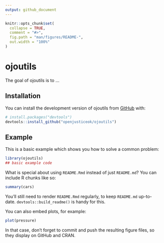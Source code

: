 ```yaml
---
output: github_document
---
```


<!-- README.md is generated from README.Rmd. Please edit that file -->

```r
knitr::opts_chunk$set(
  collapse = TRUE,
  comment = "#>",
  fig.path = "man/figures/README-",
  out.width = "100%"
)
```

# ojoutils

<!-- badges: start -->
<!-- badges: end -->

The goal of ojoutils is to ...

## Installation

You can install the development version of ojoutils from [GitHub](https://github.com/) with:

``` r
# install.packages("devtools")
devtools::install_github("openjusticeok/ojoutils")
```

## Example

This is a basic example which shows you how to solve a common problem:

```r
library(ojoutils)
## basic example code
```

What is special about using `README.Rmd` instead of just `README.md`? You can include R chunks like so:

```r
summary(cars)
```

You'll still need to render `README.Rmd` regularly, to keep `README.md` up-to-date. `devtools::build_readme()` is handy for this.

You can also embed plots, for example:

```r
plot(pressure)
```

In that case, don't forget to commit and push the resulting figure files, so they display on GitHub and CRAN.

